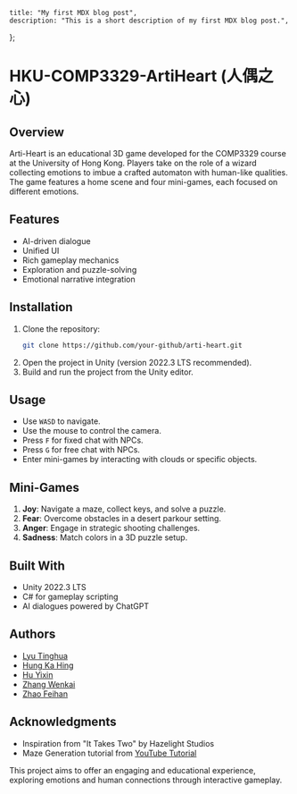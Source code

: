     title: "My first MDX blog post",
    description: "This is a short description of my first MDX blog post.",
};

# HKU-COMP3329-ArtiHeart (人偶之心)

## Overview
Arti-Heart is an educational 3D game developed for the COMP3329 course at the University of Hong Kong. Players take on the role of a wizard collecting emotions to imbue a crafted automaton with human-like qualities. The game features a home scene and four mini-games, each focused on different emotions.

## Features
- AI-driven dialogue
- Unified UI
- Rich gameplay mechanics
- Exploration and puzzle-solving
- Emotional narrative integration


## Installation
1. Clone the repository:
    ```bash
    git clone https://github.com/your-github/arti-heart.git
    ```
2. Open the project in Unity (version 2022.3 LTS recommended).
3. Build and run the project from the Unity editor.

## Usage
- Use `WASD` to navigate.
- Use the mouse to control the camera.
- Press `F` for fixed chat with NPCs.
- Press `G` for free chat with NPCs.
- Enter mini-games by interacting with clouds or specific objects.

## Mini-Games
1. **Joy**: Navigate a maze, collect keys, and solve a puzzle.
2. **Fear**: Overcome obstacles in a desert parkour setting.
3. **Anger**: Engage in strategic shooting challenges.
4. **Sadness**: Match colors in a 3D puzzle setup.

## Built With
- Unity 2022.3 LTS
- C# for gameplay scripting
- AI dialogues powered by ChatGPT

## Authors
- [Lyu Tinghua](https://github.com/AryaLyu)
- [Hung Ka Hing](https://github.com/henryyy-hung)
- [Hu Yixin](https://github.com/chron1kle)
- [Zhang Wenkai](https://github.com/wk-zhang)
- [Zhao Feihan](https://github.com/christofyzhao)

## Acknowledgments
- Inspiration from "It Takes Two" by Hazelight Studios
- Maze Generation tutorial from [YouTube Tutorial](https://www.youtube.com/watch?v=_aeYq5BmDMg)

This project aims to offer an engaging and educational experience, exploring emotions and human connections through interactive gameplay.
